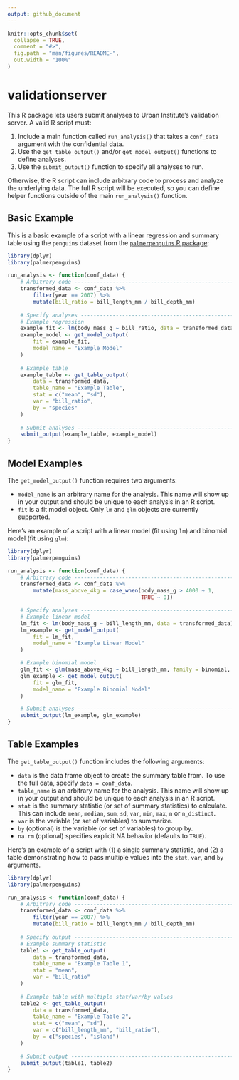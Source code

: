 ```yaml
---
output: github_document
---
```


<!-- README.md is generated from README.Rmd. Please edit that file -->

```r
knitr::opts_chunk$set(
  collapse = TRUE,
  comment = "#>",
  fig.path = "man/figures/README-",
  out.width = "100%"
)
```

# validationserver

This R package lets users submit analyses to Urban Institute's validation server. A valid R script must: 

1. Include a main function called `run_analysis()` that takes a `conf_data` argument with the confidential data. 
2. Use the `get_table_output()` and/or `get_model_output()` functions to define analyses. 
3. Use the `submit_output()` function to specify all analyses to run. 

Otherwise, the R script can include arbitrary code to process and analyze the underlying data. The full R script will be executed, so you can define helper functions outside of the main `run_analysis()` function. 

## Basic Example

This is a basic example of a script with a linear regression and summary table using the `penguins` dataset from the [`palmerpenguins` R package](https://allisonhorst.github.io/palmerpenguins/): 

```r
library(dplyr)
library(palmerpenguins)

run_analysis <- function(conf_data) {
    # Arbitrary code -----------------------------------------------------------
    transformed_data <- conf_data %>%
        filter(year == 2007) %>%
        mutate(bill_ratio = bill_length_mm / bill_depth_mm)
    
    # Specify analyses -----------------------------------------------------------
    # Example regression 
    example_fit <- lm(body_mass_g ~ bill_ratio, data = transformed_data)
    example_model <- get_model_output(
        fit = example_fit, 
        model_name = "Example Model"
    )
    
    # Example table 
    example_table <- get_table_output(
        data = transformed_data,
        table_name = "Example Table",
        stat = c("mean", "sd"),
        var = "bill_ratio",
        by = "species"
    )
    
    # Submit analyses ------------------------------------------------------------
    submit_output(example_table, example_model)
}
```

## Model Examples 

The `get_model_output()` function requires two arguments: 

* `model_name` is an arbitrary name for the analysis. This name will show up in your output and should be unique to each analysis in an R script. 
* `fit` is a fit model object. Only `lm` and `glm` objects are currently supported.

Here's an example of a script with a linear model (fit using `lm`) and binomial model (fit using `glm`): 

```r
library(dplyr)
library(palmerpenguins)

run_analysis <- function(conf_data) {
    # Arbitrary code -----------------------------------------------------------
    transformed_data <- conf_data %>%
        mutate(mass_above_4kg = case_when(body_mass_g > 4000 ~ 1, 
                                          TRUE ~ 0))

    # Specify analyses -----------------------------------------------------------
    # Example linear model 
    lm_fit <- lm(body_mass_g ~ bill_length_mm, data = transformed_data)
    lm_example <- get_model_output(
        fit = lm_fit, 
        model_name = "Example Linear Model"
    )

    # Example binomial model 
    glm_fit <- glm(mass_above_4kg ~ bill_length_mm, family = binomial, data = transformed_data)
    glm_example <- get_model_output(
        fit = glm_fit, 
        model_name = "Example Binomial Model"
    )

    # Submit analyses ------------------------------------------------------------
    submit_output(lm_example, glm_example)
}
```

## Table Examples 

The `get_table_output()` function includes the following arguments: 

* `data` is the data frame object to create the summary table from. To use the full data, specify `data = conf_data`. 
* `table_name` is an arbitrary name for the analysis. This name will show up in your output and should be unique to each analysis in an R script. 
* `stat` is the summary statistic (or set of summary statistics) to calculate. This can include `mean`, `median`, `sum`, `sd`, `var`, `min`, `max`, `n` or `n_distinct`. 
* `var` is the variable (or set of variables) to summarize. 
* `by` (optional) is the variable (or set of variables) to group by. 
* `na.rm` (optional) specifies explicit NA behavior (defaults to `TRUE`). 

Here's an example of a script with (1) a single summary statistic, and (2) a table demonstrating how to pass multiple values into the `stat`, `var`, and `by` arguments. 

```r
library(dplyr)
library(palmerpenguins)

run_analysis <- function(conf_data) {
    # Arbitrary code -----------------------------------------------------------
    transformed_data <- conf_data %>%
        filter(year == 2007) %>%
        mutate(bill_ratio = bill_length_mm / bill_depth_mm)
    
    # Specify output -----------------------------------------------------------
    # Example summary statistic 
    table1 <- get_table_output(
        data = transformed_data, 
        table_name = "Example Table 1",
        stat = "mean", 
        var = "bill_ratio"
    )
    
    # Example table with multiple stat/var/by values  
    table2 <- get_table_output(
        data = transformed_data, 
        table_name = "Example Table 2",
        stat = c("mean", "sd"),
        var = c("bill_length_mm", "bill_ratio"),
        by = c("species", "island")
    )
    
    # Submit output ------------------------------------------------------------
    submit_output(table1, table2)
}
```
